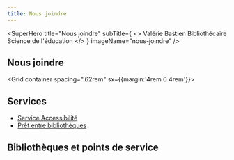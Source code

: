 ```yaml
---
title: Nous joindre
---
```



<SuperHero
  title="Nous joindre"
  subTitle={
    <>
      <Typography component='div' variant='subtitle1'>Valérie Bastien</Typography>
      <Typography component='div' variant='subtitle1'>Bibliothécaire Science de l'éducation</Typography>
    </>
  }
  imageName="nous-joindre"
/>

<Section>

  # Nous joindre

  <Grid container spacing=".62rem" sx={{margin:'4rem 0 4rem'}}>
    <Grid>
      <Card2
      id='a'
        title="Nous écrire"
        Icon={PencilSimple}
        href="#"
      />
    </Grid>
    <Grid>
      <Card2
      id='b'
        title="Clavarder"
        Icon={Chat}
        href="#"
      />
    </Grid>
    <Grid>
      <Card2
        title="Consulter le répertoire"
        Icon={UsersFour}
        href="#"
      />
    </Grid>
    <Grid>
      <Card2
        title="Faire une suggestion d'achat"
        Icon={BookOpenText}
        href="#"
      />
    </Grid>
  </Grid>

  ## Services

  - [Service Accessibilité](#)
  - [Prêt entre bibliothèques](#)

  ## Bibliothèques et points de service

  </Section>